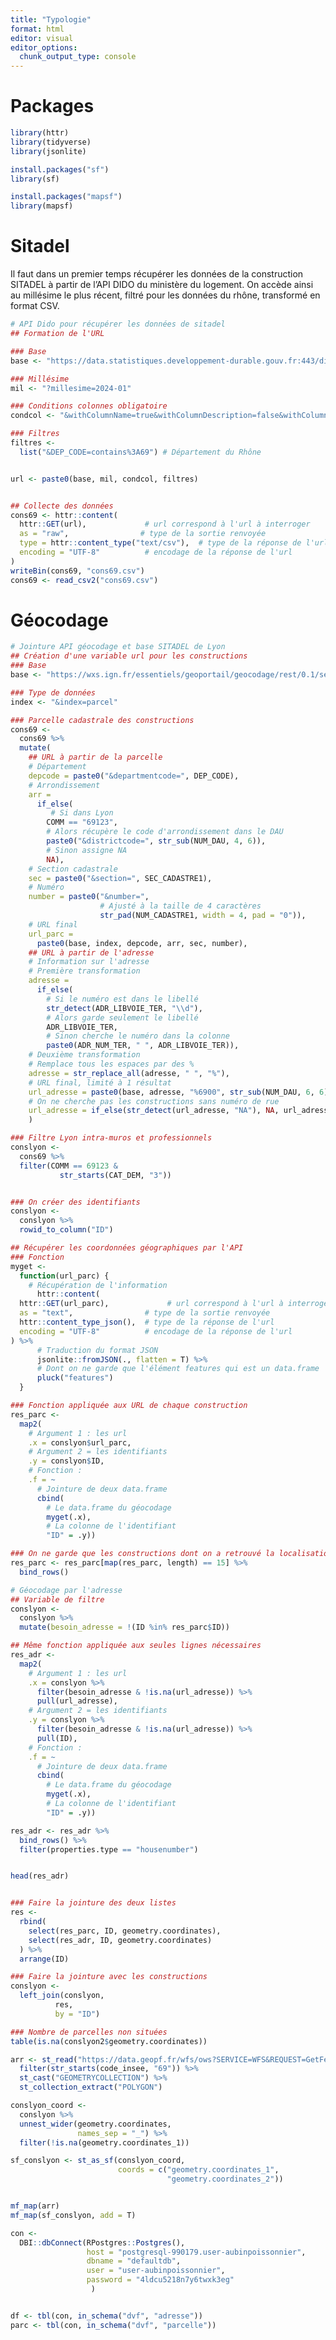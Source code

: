 ```yaml
---
title: "Typologie"
format: html
editor: visual
editor_options: 
  chunk_output_type: console
---
```


# Packages
```r
library(httr)
library(tidyverse)
library(jsonlite)

install.packages("sf")
library(sf)

install.packages("mapsf")
library(mapsf)
```

# Sitadel
Il faut dans un premier temps récupérer les données de la construction SITADEL à partir de l'API DIDO du ministère du logement.
On accède ainsi au millésime le plus récent, filtré pour les données du rhône, transformé en format CSV.
```r
# API Dido pour récupérer les données de sitadel
## Formation de l'URL

### Base
base <- "https://data.statistiques.developpement-durable.gouv.fr:443/dido/api/v1/datafiles/8b35affb-55fc-4c1f-915b-7750f974446a/csv"

### Millésime
mil <- "?millesime=2024-01"

### Conditions colonnes obligatoire
condcol <- "&withColumnName=true&withColumnDescription=false&withColumnUnit=false&"

### Filtres
filtres <-
  list("&DEP_CODE=contains%3A69") # Département du Rhône


url <- paste0(base, mil, condcol, filtres)


## Collecte des données
cons69 <- httr::content(
  httr::GET(url),             # url correspond à l'url à interroger
  as = "raw",                # type de la sortie renvoyée
  type = httr::content_type("text/csv"),  # type de la réponse de l'url
  encoding = "UTF-8"          # encodage de la réponse de l'url
)
writeBin(cons69, "cons69.csv")
cons69 <- read_csv2("cons69.csv")
```




# Géocodage
```r
# Jointure API géocodage et base SITADEL de Lyon
## Création d'une variable url pour les constructions
### Base
base <- "https://wxs.ign.fr/essentiels/geoportail/geocodage/rest/0.1/search?q="

### Type de données
index <- "&index=parcel"

### Parcelle cadastrale des constructions
cons69 <-
  cons69 %>%
  mutate(
    ## URL à partir de la parcelle
    # Département
    depcode = paste0("&departmentcode=", DEP_CODE),
    # Arrondissement
    arr = 
      if_else(
         # Si dans Lyon
        COMM == "69123",
        # Alors récupère le code d'arrondissement dans le DAU
        paste0("&districtcode=", str_sub(NUM_DAU, 4, 6)),
        # Sinon assigne NA
        NA),
    # Section cadastrale
    sec = paste0("&section=", SEC_CADASTRE1),
    # Numéro
    number = paste0("&number=", 
                    # Ajusté à la taille de 4 caractères
                    str_pad(NUM_CADASTRE1, width = 4, pad = "0")),
    # URL final
    url_parc = 
      paste0(base, index, depcode, arr, sec, number),
    ## URL à partir de l'adresse
    # Information sur l'adresse
    # Première transformation
    adresse = 
      if_else(
        # Si le numéro est dans le libellé
        str_detect(ADR_LIBVOIE_TER, "\\d"),
        # Alors garde seulement le libellé
        ADR_LIBVOIE_TER,
        # Sinon cherche le numéro dans la colonne
        paste0(ADR_NUM_TER, " ", ADR_LIBVOIE_TER)),
    # Deuxième transformation
    # Remplace tous les espaces par des %
    adresse = str_replace_all(adresse, " ", "%"),
    # URL final, limité à 1 résultat
    url_adresse = paste0(base, adresse, "%6900", str_sub(NUM_DAU, 6, 6), "%Lyon", "&type=housenumber", "&limit=1"),
    # On ne cherche pas les constructions sans numéro de rue
    url_adresse = if_else(str_detect(url_adresse, "NA"), NA, url_adresse)
    )

### Filtre Lyon intra-muros et professionnels
conslyon <- 
  cons69 %>%
  filter(COMM == 69123 &
           str_starts(CAT_DEM, "3"))


### On créer des identifiants
conslyon <-
  conslyon %>%
  rowid_to_column("ID")

## Récupérer les coordonnées géographiques par l'API
### Fonction
myget <-
  function(url_parc) {
    # Récupération de l'information
      httr::content(
  httr::GET(url_parc),             # url correspond à l'url à interroger
  as = "text",                # type de la sortie renvoyée
  httr::content_type_json(),  # type de la réponse de l'url
  encoding = "UTF-8"          # encodage de la réponse de l'url
) %>%
      # Traduction du format JSON
      jsonlite::fromJSON(., flatten = T) %>%
      # Dont on ne garde que l'élément features qui est un data.frame
      pluck("features")
  }

### Fonction appliquée aux URL de chaque construction
res_parc <- 
  map2(
    # Argument 1 : les url
    .x = conslyon$url_parc,
    # Argument 2 = les identifiants
    .y = conslyon$ID,
    # Fonction : 
    .f = ~ 
      # Jointure de deux data.frame
      cbind(
        # Le data.frame du géocodage
        myget(.x), 
        # La colonne de l'identifiant
        "ID" = .y))

### On ne garde que les constructions dont on a retrouvé la localisation
res_parc <- res_parc[map(res_parc, length) == 15] %>%
  bind_rows()

# Géocodage par l'adresse
## Variable de filtre
conslyon <-
  conslyon %>%
  mutate(besoin_adresse = !(ID %in% res_parc$ID))

## Même fonction appliquée aux seules lignes nécessaires
res_adr <- 
  map2(
    # Argument 1 : les url
    .x = conslyon %>%
      filter(besoin_adresse & !is.na(url_adresse)) %>%
      pull(url_adresse),
    # Argument 2 = les identifiants
    .y = conslyon %>%
      filter(besoin_adresse & !is.na(url_adresse)) %>%
      pull(ID),
    # Fonction : 
    .f = ~ 
      # Jointure de deux data.frame
      cbind(
        # Le data.frame du géocodage
        myget(.x), 
        # La colonne de l'identifiant
        "ID" = .y))

res_adr <- res_adr %>%
  bind_rows() %>%
  filter(properties.type == "housenumber")


head(res_adr)


### Faire la jointure des deux listes
res <-
  rbind(
    select(res_parc, ID, geometry.coordinates),
    select(res_adr, ID, geometry.coordinates)
  ) %>%
  arrange(ID)

### Faire la jointure avec les constructions
conslyon <-
  left_join(conslyon,
          res, 
          by = "ID")

### Nombre de parcelles non situées
table(is.na(conslyon2$geometry.coordinates))
```

```r
arr <- st_read("https://data.geopf.fr/wfs/ows?SERVICE=WFS&REQUEST=GetFeature&VERSION=2.0.0&typeName=CADASTRALPARCELS.PARCELLAIRE_EXPRESS:arrondissement") %>%
  filter(str_starts(code_insee, "69")) %>%
  st_cast("GEOMETRYCOLLECTION") %>%
  st_collection_extract("POLYGON")

conslyon_coord <- 
  conslyon %>%
  unnest_wider(geometry.coordinates,
               names_sep = "_") %>%
  filter(!is.na(geometry.coordinates_1))

sf_conslyon <- st_as_sf(conslyon_coord,
                        coords = c("geometry.coordinates_1",
                                   "geometry.coordinates_2"))


mf_map(arr)
mf_map(sf_conslyon, add = T)
```

```r
con <-
  DBI::dbConnect(RPostgres::Postgres(),
                 host = "postgresql-990179.user-aubinpoissonnier",
                 dbname = "defaultdb",
                 user = "user-aubinpoissonnier",
                 password = "4ldcu5218n7y6twxk3eg"
                  )


df <- tbl(con, in_schema("dvf", "adresse"))
parc <- tbl(con, in_schema("dvf", "parcelle"))
```



